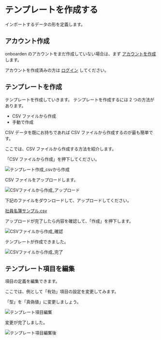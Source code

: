 
# テンプレートを作成する

インポートするデータの形を定義します。

## アカウント作成

onboarden のアカウントをまだ作成していない場合は、まず [アカウントを作成](https://app.onboarden.io/register) します。

アカウントを作成済みの方は [ログイン](https://app.onboarden.io/login) してください。

## テンプレートを作成

テンプレートを作成していきます。
テンプレートを作成するには 2 つの方法があります。

- CSV ファイルから作成
- 手動で作成

CSV データを既にお持ちであれば CSV ファイルから作成するのが最も簡単です。

ここでは、CSV ファイルから作成する方法を紹介します。

「CSV ファイルから作成」を押下してください。

![テンプレート作成_csvから作成](/docs/テンプレート作成_csvから作成.png)

CSV ファイルをアップロードします。

![CSVファイルから作成_アップロード](/docs/CSVファイルから作成_アップロード.png)

下記のファイルをダウンロードして、アップロードしてください。

[社員名簿サンプル.csv](/docs/社員名簿サンプル.csv)

アップロードが完了したら内容を確認して、「作成」を押下します。

![CSVファイルから作成_確認゙](/docs/CSVファイルから作成_確認.png)

テンプレートが作成できました。

![CSVファイルから作成_完了゙](/docs/CSVファイルから作成_完了.png)

## テンプレート項目を編集

項目の定義を編集できます。

ここでは、例として「有効」項目の設定を変更してみます。

「型」を「真偽値」に変更しましょう。

![テンプレート項目編集゙](/docs/テンプレート項目編集.png)

変更が完了しました。

![テンプレート項目編集゙後](/docs/テンプレート項目編集後.png)

